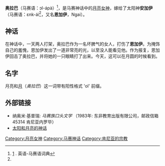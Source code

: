 '''奥拉巴'''（马赛语：ɔl-ápà）<ref name="#1">[https://pages.uoregon.edu/dlpayne/Maa%20Lexicon/index-english/main.htm] {{Wayback|url=https://pages.uoregon.edu/dlpayne/Maa%20Lexicon/index-english/main.htm |date=20200924165627 }}. 英语-马赛语词典</ref>，是马赛神话中的[[月亮|月亮]][[女神|女神]]，嫁给了太阳神'''安加伊'''（马赛语：ɛnk-áí<ref name="#1"/>，又名'''恩加伊'''，Ngai）。
== 神话 ==
在神话中，一天两人打架，奥拉巴作为一名坏脾气的女人，打伤了'''恩加伊'''。为掩饰自己的羞愧，恩加伊发出了一道非常亮的光，以至没人能看见他。作为报复，恩加伊回击了奥拉巴，并将她的一只眼睛打了出来。今天，这可以在月圆的时候看到。

== 名字 ==

月亮和[[月|月]]（''奥拉巴''）这一词带有阳性格式 'ol' 前缀。

==外部链接==
* 纳奥米·基普瑞: ''马赛族口头文学'' （1983年: 东非教育出版有限公司，邮政信箱 45314 肯尼亚内罗毕）
*[http://www.bluegecko.org/kenya/tribes/maasai/stories-sunmoon.htm 太阳和月亮的神话] {{Wayback|url=http://www.bluegecko.org/kenya/tribes/maasai/stories-sunmoon.htm |date=20200720140811 }}

[[Category:月亮女神|Category:月亮女神]]
[[Category:马赛神话|Category:马赛神话]]
[[Category:肯尼亚的宗教|Category:肯尼亚的宗教]]